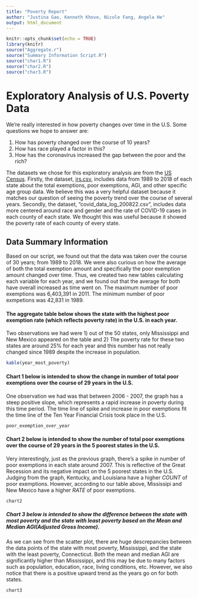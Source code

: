 ```yaml
---
title: "Poverty Report"
author: "Justina Gao, Kenneth Khove, Nicole Fang, Angela He"
output: html_document
---
```


```r
knitr::opts_chunk$set(echo = TRUE)
library(knitr)
source("Aggregate.r")
source("Summary Information Script.R")
source("char1.R")
source("char2.R")
source("char3.R")
```

# Exploratory Analysis of U.S. Poverty Data
We're really interested in how poverty changes over time in the U.S.
Some questions we hope to answer are:

1. How has poverty changed over the course of 10 years?
2. How has race played a factor in this?
3. How has the coronavirus increased the gap between the poor and the rich?

The datasets we chose for this exploratory analysis are from the [US Census](https://www.census.gov/programs-surveys/saipe/guidance/model-input-data/income-tax.html). Firstly, the dataset, [irs.csv](https://www2.census.gov/programs-surveys/saipe/datasets/time-series/model-tables/irs.xls), includes data from 1989 to 2018 of each state about the total exemptions, poor exemptions, AGI, and other specific age group data. We believe this was a very helpful dataset because it matches our question of seeing the poverty trend over the course of several years. Secondly, the dataset, "covid_data_log_200822.csv", includes data more centered around race and gender and the rate of COVID-19 cases in each county of each state. We thought this was useful because it showed the poverty rate of each county of every state.


## Data Summary Information
Based on our script, we found out that the data was taken over the course of 30 years; from 1989 to 2018. We were also curious on how the average of both the total exemption amount and specifically the poor exemption amount changed over time. Thus, we created two new tables calculating each variable for each year, and we found out that the average for both have overall increased as time went on. The maximum number of poor exemptions was 6,403,391 in 2011. The minimum number of poor exmpetions was 42,831 in 1989.


#### The aggregate table below shows the state with the highest poor exemption rate (which reflects poverty rate) in the U.S. in each year. 

Two observations we had were 1) out of the 50 states, only Mississippi and New Mexico appeared on the table and 2) The poverty rate for these two states are around 25% for each year and this number has not really changed since 1989 despite the increase in population.

```r
kable(year_most_poverty)
```

#### Chart 1 below is intended to show the change in number of total poor exemptions over the course of 29 years in the U.S.

One observation we had was that between 2006 - 2007, the graph has a steep positive slope, which represents a rapid increase in poverty during this time period. The time line of spike and increase in poor exemptions fit the time line of the Ten Year Financial Crisis took place in the U.S.
```r
poor_exemption_over_year

```



#### Chart 2 below is intended to show the number of total poor exemptions over the course of 29 years in the 5 poorest states in the U.S. 
Very interestingly, just as the previous graph, there's a spike in number of poor exemptions in each state around 2007. This is reflective of the Great Recession and its negative impact on the 5 poorest states in the U.S. Judging from the graph, Kentucky, and Louisiana have a higher *COUNT* of poor exemptions. However, according to our table above, Mississipi and New Mexico have a higher *RATE* of poor exemptions.

```r
chart2

```


##### Chart 3 below is intended to show the difference between the state with most poverty and the state with least poverty based on the Mean and Median AGI(Adjusted Gross Income).
As we can see from the scatter plot, there are huge descrepancies between the data points of the state with most poverty, Mississippi, and the state with the least poverty, Connecticut. Both the mean and median AGI are significantly higher than Mississippi, and this may be due to many factors such as population, education, race, living conditions, etc. However, we also notice that there is a positive upward trend as the years go on for both states.
```r
chart3

```